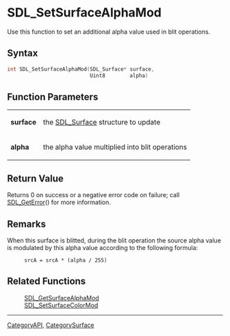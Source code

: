 
= SDL_SetSurfaceAlphaMod =
Use this function to set an additional alpha value used in blit operations.


== Syntax ==
<syntaxhighlight lang='c++'>
int SDL_SetSurfaceAlphaMod(SDL_Surface* surface,
                           Uint8        alpha)
</syntaxhighlight>

== Function Parameters ==
{|
|'''surface'''
|the [[SDL_Surface]] structure to update
|-
|'''alpha'''
|the alpha value multiplied into blit operations
|}

== Return Value ==
Returns 0 on success or a negative error code on failure; call [[SDL_GetError]]() for more information.

== Remarks ==
When this surface is blitted, during the blit operation the source alpha value is modulated by this alpha value according to the following formula:
:<code>srcA = srcA * (alpha / 255)</code>

== Related Functions ==
:[[SDL_GetSurfaceAlphaMod]]
:[[SDL_SetSurfaceColorMod]]

----
[[CategoryAPI]], [[CategorySurface]]
